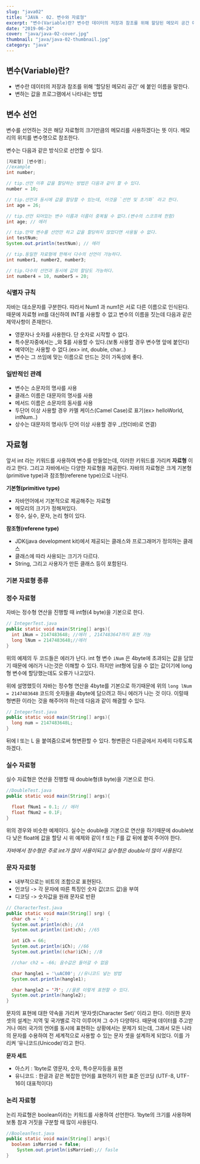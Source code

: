 ```yaml
---
slug: "java02"
title: "JAVA - 02. 변수와 자료형"
excerpt: "변수(Variable)란? 변수란 데이터의 저장과 참조를 위해 할당된 메모리 공간 에 붙인 이름을 말한다. 변하는 값을 프로그램에서 나타내는 방법"
date: "2019-06-24"
cover: "java/java-02-cover.jpg"
thumbnail: "java/java-02-thumbnail.jpg"
category: "java"
---
```


## 변수(Variable)란?

- 변수란 데이터의 저장과 참조를 위해 '할당된 메모리 공간' 에 붙인 이름을 말한다.
- 변하는 값을 프로그램에서 나타내는 방법

## 변수 선언

변수를 선언하는 것은 해당 자료형의 크기만큼의 메모리를 사용하겠다는 뜻 이다. 메모리의 위치를 변수명으로 참조한다.

변수는 다음과 같은 방식으로 선언할 수 있다.

```java
[자료형] [변수명];
//example
int number;

// tip.선언 이후 값을 할당하는 방법은 다음과 같이 할 수 있다.
number = 10;

// tip.선언과 동시에 값을 할당할 수 있는데, 이것을 `선언 및 초기화` 라고 한다.
int age = 26;

// tip.선언 되어있는 변수 이름과 이름이 중복될 수 없다.(변수의 스코프에 한함)
int age; // 에러

// tip.만약 변수를 선언만 하고 값을 할당하지 않았다면 사용될 수 없다.
int testNum;
System.out.println(testNum); // 에러

// tip.동일한 자료형에 한해서 다수의 선언이 가능하다.
int number1, number2, number3;

// tip.다수의 선언과 동시에 값의 할당도 가능하다.
int number4 = 10, number5 = 20;
```

### 식별자 규칙

자바는 대소문자를 구분한다. 따라서 Num1 과 num1은 서로 다른 이름으로 인식된다. 때문에 자료형 int를 대신하여 INT를 사용할 수 없고 변수의 이름을 짓는데 다음과 같은 제약사항이 존재한다.

- 영문자나 숫자를 사용한다. 단 숫자로 시작할 수 없다.
- 특수문자중에서는 \_와 $를 사용할 수 있다.(보통 사용할 경우 변수명 앞에 붙인다)
- 예약어는 사용할 수 없다.(ex> int, double, char..)
- 변수는 그 쓰임에 맞는 이름으로 만드는 것이 가독성에 좋다.

### 일반적인 관례

- 변수는 소문자의 명사를 사용
- 클래스 이름은 대문자의 명사를 사용
- 메서드 이름은 소문자의 동사를 사용
- 두단어 이상 사용할 경우 카멜 케이스(Camel Case)로 표기(ex> helloWorld, intNum..)
- 상수는 대문자의 명사(두 단어 이상 사용할 경우 \_(언더바)로 연결)

## 자료형

앞서 int 라는 키워드를 사용하여 변수를 만들었는데, 이러한 키워드를 가리켜 **자료형** 이라고 한다. 그리고 자바에서는 다양한 자료형을 제공한다. 자바의 자료형은 크게 기본형(primitive type)과 참조형(referene type)으로 나뉜다.

**기본형(primitive type)**

- 자바언어에서 기본적으로 제공해주는 자료형
- 메모리의 크기가 정해져있다.
- 정수, 실수, 문자, 논리 형이 있다.

**참조형(referene type)**

- JDK(java development kit)에서 제공되는 클래스와 프로그래머가 정의하는 클래스
- 클래스에 따라 사용되는 크기가 다르다.
- String, 그리고 사용자가 만든 클래스 등이 포함된다.

### 기본 자료형 종류


### 정수 자료형

자바는 정수형 연산을 진행할 때 int형(4 byte)을 기본으로 한다.

```java
// IntegerTest.java
public static void main(String[] args){
  int iNum = 2147483648; //에러 , 2147483647까지 표현 가능
  long lNum = 2147483648;//에러
}
```

위의 예제의 두 코드들은 에러가 난다. int 형 변수 `iNum` 은 4byte에 초과되는 값을 담았기 때문에 에러가 나는것은 이해할 수 있다. 하지만 int형에 담을 수 없는 값이기에 long형 변수에 할당했는데도 오류가 나고있다.

위에 설명했듯이 자바는 정수형 연산을 4byte를 기본으로 하기때문에 위의 `long lNum = 2147483648` 코드의 숫자들을 4byte에 담으려고 하니 에러가 나는 것 이다. 이럴때 형변환 이라는 것을 해주어야 하는데 다음과 같이 해결할 수 있다.

```java
// IntegerTest.java
public static void main(String[] args){
  long num = 2147483648L;
}
```

뒤에 l 또는 L 을 붙여줌으로써 형변환할 수 있다. 형변환은 다른글에서 자세히 다루도록 하겠다.

### 실수 자료형

실수 자료형은 연산을 진행할 때 double형(8 byte)을 기본으로 한다.

```java
//DoubleTest.java
public static void main(String[] args){

  float fNum1 = 0.1; // 에러
  float fNum2 = 0.1F;
}
```

위의 경우와 비슷한 예제이다. 실수는 double을 기본으로 연산을 하기때문에 double보다 낮은 float에 값을 할당 시 위 예제와 같이 f 또는 F를 값 뒤에 붙여 주어야 한다.

_자바에서 정수형은 주로 int가 많이 사용이되고 실수형은 double이 많이 사용된다._

### 문자 자료형

- 내부적으로는 비트의 조합으로 표현된다.
- 인코딩 -> 각 문자에 따른 특징인 숫자 값(코드 값)을 부여
- 디코딩 -> 숫자값을 원래 문자로 반환

```java
// CharacterTest.java
public static void main(String[] srg) {
  char ch = 'A';
  System.out.println(ch); //A
  System.out.println((int)ch); //65

  int iCh = 66;
  System.out.println(iCh); //66
  System.out.println((char)iCh); //B

  //char ch2 = -66; 음수값은 들어갈 수 없음

  char hangle1 = '\uAC00'; //유니코드 넣는 방법
  System.out.println(hangle1);

  char hangle2 = '가'; //물론 이렇게 표현할 수 있다.
  System.out.println(hangle2);
}
```

문자의 표현에 대한 약속을 가리켜 ‘문자셋(Character Set)’ 이라고 한다. 이러한 문자 셋의 설계는 지역 및 국가별로 각각 이루어져 그 수가 다양하다. 때문에 데이터를 주고받거나 여러 국가의 언어를 동시에 표현하는 상황에서는 문제가 되는데, 그래서 모든 나라의 문자를 수용하여 전 세계적으로 사용할 수 있는 문자 셋을 설계하게 되었다. 이를 가리켜 ‘유니코드(Unicode)’라고 한다.

**문자 세트**

- 아스키 : 1byte로 영문자, 숫자, 특수문자등을 표현
- 유니코드 : 한글과 같은 복잡한 언어를 표현하기 위한 표준 인코딩 (UTF-8, UTF-16이 대표적이다)

### 논리 자료형

논리 자료형은 boolean이라는 키워드를 사용하여 선언한다. 1byte의 크기를 사용하며 보통 참과 거짓을 구분할 때 많이 사용된다.

```java
//BooleanTest.java
public static void main(String[] args){
  boolean isMarried = false;
	System.out.println(isMarried);// fasle
}
```
